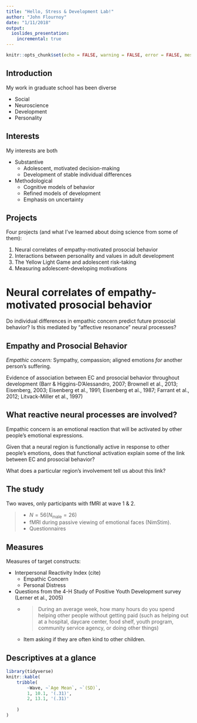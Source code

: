 ```yaml
---
title: "Hello, Stress & Development Lab!"
author: "John Flournoy"
date: "1/11/2018"
output: 
  ioslides_presentation:
    incremental: true
---
```


```r
knitr::opts_chunk$set(echo = FALSE, warning = FALSE, error = FALSE, message = FALSE)
```

## Introduction

My work in graduate school has been diverse

- Social 
- Neuroscience
- Development
- Personality

## Interests

My interests are both

- Substantive
    - Adolescent, motivated decision-making
    - Development of stable individual differences
- Methodological
    - Cognitive models of behavior
    - Refined models of development
    - Emphasis on uncertainty

## Projects

Four projects (and what I've learned about doing science from some of them):

1. Neural correlates of empathy-motivated prosocial behavior
2. Interactions between personality and values in adult development
3. The Yellow Light Game and adolescent risk-taking
4. Measuring adolescent-developing motivations

# Neural correlates of empathy-motivated prosocial behavior

Do individual differences in empathic concern predict future prosocial behavior? Is this mediated by "affective resonance" neural processes?

## Empathy and Prosocial Behavior

*Empathic concern:* Sympathy, compassion; aligned emotions _for_ another person's suffering. 

Evidence of association between EC and prosocial behavior throughout development (Barr & Higgins-D’Alessandro, 2007; Brownell et 
al., 2013; Eisenberg, 2003; Eisenberg et al., 1991; Eisenberg et al., 1987; Farrant et
al., 2012; 
Litvack-Miller et al., 1997)

## What reactive neural processes are involved?

Empathic concern is an emotional reaction that will be activated by other people's emotional expressions.

Given that a neural region is functionally active in response to other people's emotions, does that functional activation explain some of the link between EC and prosocial behavior?

What does a particular region's involvement tell us about this link?

## The study

Two waves, only participants with fMRI at wave 1 & 2.

>- $N = 56 (N_{\text{male}} = 26$)
>- fMRI during passive viewing of emotional faces (NimStim).
>- Questionnaires

## Measures

Measures of target constructs:

- Interpersonal Reactivity Index (cite)
    - Empathic Concern
    - Personal Distress
- Questions from the 4-H Study of Positive Youth Development survey (Lerner et al., 2005)
    - >During an average week, how many 
hours do you spend helping other people without getting paid (such as helping out at a hospital, 
daycare center, food shelf, youth program, community service agency, or doing other things)
    - Item asking if they are often kind to other children.

## Descriptives at a glance

```r
library(tidyverse)
knitr::kable(
    tribble(
        ~Wave, ~`Age Mean`, ~`(SD)`,
        1, 10.1, '(.31)',
        2, 13.1, '(.31)'
        
    )
)
```
